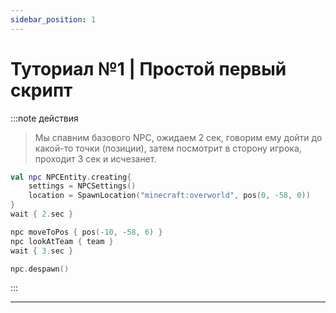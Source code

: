 ```yaml
---
sidebar_position: 1
---
```


# Туториал №1 \| Простой первый скрипт

:::note действия
> Мы спавним базового NPC, ожидаем 2 сек, говорим ему дойти до какой-то точки (позиции), затем посмотрит в сторону игрока, проходит 3 сек и исчезанет.

```kts
val npc NPCEntity.creating{
    settings = NPCSettings()
    location = SpawnLocation("minecraft:overworld", pos(0, -58, 0))
}
wait { 2.sec }

npc moveToPos { pos(-10, -58, 6) }
npc lookAtTeam { team }
wait { 3.sec }

npc.despawn()
```

:::

---
